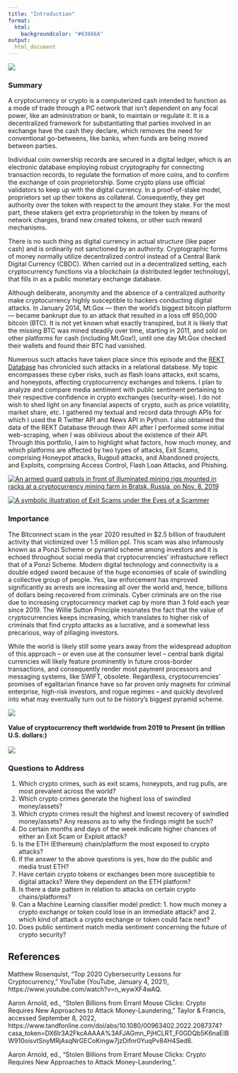 ```yaml
---
title: "Introduction"
format:
  html:
    backgroundcolor: "#63666A"
output: 
  html_document
---
```


[![](../images/crypto_intro.jpeg)](https://www.pandasecurity.com/en/mediacenter/security/what-is-crypto-gaming/)

### Summary 

A cryptocurrency or crypto is a computerized cash intended to function as a mode of trade through a PC network that isn't dependent on any focal power, like an administration or bank, to maintain or regulate it. It is a decentralized framework for substantiating that parties involved in an exchange have the cash they declare, which removes the need for conventional go-betweens, like banks, when funds are being moved between parties.

Individual coin ownership records are secured in a digital ledger, which is an electronic database employing robust cryptography for connecting transaction records, to regulate the formation of more coins, and to confirm the exchange of coin proprietorship. Some crypto plans use official validators to keep up with the digital currency. In a proof-of-stake model, proprietors set up their tokens as collateral. Consequently, they get authority over the token with respect to the amount they stake. For the most part, these stakers get extra proprietorship in the token by means of network charges, brand new created tokens, or other such reward mechanisms.

There is no such thing as digital currency in actual structure (like paper cash) and is ordinarily not sanctioned by an authority. Cryptographic forms of money normally utilize decentralized control instead of a Central Bank Digital Currency (CBDC). When carried out in a decentralized setting, each cryptocurrency functions via a blockchain (a distributed legder technology), that fills in as a public monetary exchange database. 

Although deliberate, anonymity and the absence of a centralized authority make cryptocurrency highly susceptible to hackers conducting digital attacks. In January 2014, Mt.Gox — then the world's biggest bitcoin platform — became bankrupt due to an attack that resulted in a loss off 850,000 bitcoin (BTC). It is not yet known what exactly transpired, but it is likely that the missing BTC was mined steadily over time, starting in 2011, and sold on other platforms for cash (including Mt.Gox!), until one day Mt.Gox checked their wallets and found their BTC had vanished. 

Numerous such attacks have taken place since this episode and the [REKT Database](https://github.com/defiyield-app/api-docs/blob/main/README_Rekt_Database.md) has chronicled such attacks in a relational database. My topic encompasses these cyber risks, such as flash loans attacks, exit scams, and honeypots, affecting cryptocurrency exchanges and tokens. I plan to analyze and compare media sentiment with public sentiment pertaining to their respective confidence in crypto exchanges (security-wise). I do not wish to shed light on any financial aspects of crypto, such as price volatility, market share, etc. I gathered my textual and record data through APIs for which I used the R Twitter API and News API in Python. I also obtained the data of the REKT Database through their API after I performed some initial web-scraping, when I was oblivious about the existence of their API. Through this portfolio, I aim to highlight what factors, how much money, and which platforms are affected by two types of attacks, Exit Scams, comprising Honeypot attacks, Rugpull attacks, and Abandoned projects, and Exploits, comprising Access Control, Flash Loan Attacks, and Phishing.

[![An armed guard patrols in front of illuminated mining rigs mounted in racks at a cryptocurrency mining farm in Bratsk, Russia, on Nov. 8, 2019](../images/Intro_Crypto_Server.jpeg)](https://www.nbcnews.com/tech/security/bitcoin-crypto-exchange-hacks-little-anyone-can-do-rcna7870)

[![A symbolic illustration of Exit Scams under the Eyes of a Scammer](../images/EXITSCAM.jpeg)](https://www.exitscam.show/)

### Importance

The Bitconnect scam in the year 2020 resulted in $2.5 billion of fraudulent activity that victimized over 1.5 million ppl. This scam was also infamously known as a Ponzi Scheme or pyramid scheme among investors and it is echoed throughout social media that cryptocurrencies' infrastucture reflect that of a Ponzi Scheme. Modern digital technology and connectivity is a double edged sword because of the huge economies of scale of swindling a collective group of people. Yes, law enforcement has improved significantly as arrests are increasing all over the world and, hence, billions of dollars being recovered from criminals. Cyber criminals are on the rise due to increasing cryptocurrency market cap by more than 3 fold each year since 2019. The Willie Sutton Principle resonates the fact that the value of cryptocurrencies keeps increasing, which translates to higher risk of criminals that find crypto attacks as a lucrative, and a somewhat less precarious, way of pillaging investors.


While the world is likely still some years away from the widespread adoption of this approach – or even use at the consumer level – central bank digital currencies will likely feature prominently in future cross-border transactions, and consequently render most payment processors and messaging systems, like SWIFT, obsolete. Regardless, cryptocurrencies’ promises of egalitarian finance have so far proven only magnets for criminal enterprise, high-risk investors, and rogue regimes – and quickly devolved into what may eventually turn out to be history’s biggest pyramid scheme. 


[![](../images/Intro_Why_Topic_Matters1.jpeg)](https://www.statista.com/chart/12707/largest-known-crypto-currency-thefts/)
<br /><br />
**Value of cryptocurrency theft worldwide from 2019 to Present (in trillion U.S. dollars:)** <br /><br />
[![](../images/Crypto_Mkt_Cap.jpeg)](https://www.statista.com/statistics/730876/cryptocurrency-maket-value/)


### Questions to Address


1. Which crypto crimes, such as exit scams, honeypots, and rug pulls, are most prevalent across the world?
2. Which crypto crimes generate the highest loss of swindled money/assets? 
3. Which crypto crimes result the highest and lowest recovery of swindled money/assets? Any reasons as to why the findings might be such?
4. Do certain months and days of the week indicate higher chances of either an Exit Scam or Exploit attack? 
5. Is the ETH (Ethereum) chain/platform the most exposed to crypto attacks?   
6. If the answer to the above questions is yes, how do the public and media trust ETH?
7. Have certain crypto tokens or exchanges been more susceptible to digital attacks? Were they dependent on the ETH platform?
8. Is there a date pattern in relation to attacks on certain crypto chains/platforms?
9. Can a Machine Learning classifier model predict: 1. how much money a crypto exchange or token could lose in an immediate attack? and 2. which kind of attack a crypto exchange or token could face next?
10. Does public sentiment match media sentiment concerning the future of crypto security?


## References 


Matthew Rosenquist, “Top 2020 Cybersecurity Lessons for Cryptocurrency,” YouTube (YouTube, January 4, 2021), https://www.youtube.com/watch?v=n_wywXF4wAQ.

Aaron Arnold, ed., “Stolen Billions from Errant Mouse Clicks: Crypto Requires New Approaches to Attack Money-Laundering,” Taylor & Francis, accessed September 8, 2022, https://www.tandfonline.com/doi/abs/10.1080/00963402.2022.2087374?casa_token=DX6lr3A2FkcAAAAA%3AFJAGmn_PjHCLRT_F0GDQb5K6naEIBW910oisvtSnyMRjAsqNrGECoKmgw7jzDifnr0YuqPv84H4Sed8.

Aaron Arnold, ed., “Stolen Billions from Errant Mouse Clicks: Crypto Requires New Approaches to Attack Money-Laundering,”.